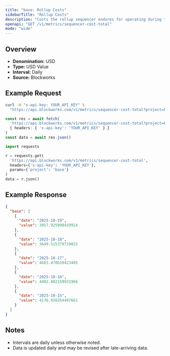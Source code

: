 ```yaml
---
title: "base: Rollup Costs"
sidebarTitle: "Rollup Costs"
description: "Costs the rollup sequencer endures for operating during the specified time period. Equivalent of cost of goods sold"
openapi: "GET /v1/metrics/sequencer-cost-total"
mode: "wide"
---
```


## Overview

- **Denomination:** USD
- **Type:** USD Value
- **Interval:** Daily
- **Source:** Blockworks

## Example Request

<CodeGroup>

```bash cURL
curl -H "x-api-key: YOUR_API_KEY" \
  "https://api.blockworks.com/v1/metrics/sequencer-cost-total?project=base"
```

```typescript TypeScript
const res = await fetch(
  'https://api.blockworks.com/v1/metrics/sequencer-cost-total?project=base',
  { headers: { 'x-api-key': 'YOUR_API_KEY' } }
)
const data = await res.json()
```

```python Python
import requests

r = requests.get(
  'https://api.blockworks.com/v1/metrics/sequencer-cost-total',
  headers={'x-api-key': 'YOUR_API_KEY'},
  params={'project': 'base'}
)
data = r.json()
```

</CodeGroup>

## Example Response

```json
{
  "base": [
    {
      "date": "2025-10-19",
      "value": 3857.925998439914
    },
    {
      "date": "2025-10-18",
      "value": 3649.515379719015
    },
    {
      "date": "2025-10-17",
      "value": 4683.470639423405
    },
    {
      "date": "2025-10-16",
      "value": 4402.402159931966
    },
    {
      "date": "2025-10-15",
      "value": 4176.838354497661
    }
  ]
}
```

## Notes
- Intervals are daily unless otherwise noted.
- Data is updated daily and may be revised after late-arriving data.